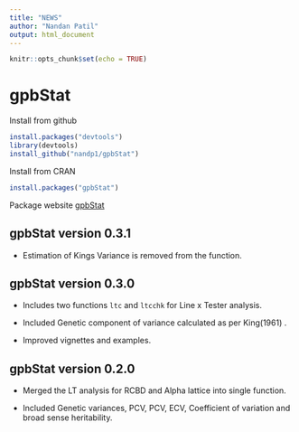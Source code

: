 ---
title: "NEWS"
author: "Nandan Patil"
output: html_document
---

```{r setup, include=FALSE}
knitr::opts_chunk$set(echo = TRUE)
```
# gpbStat

Install from github 
``` r
install.packages("devtools")
library(devtools)
install_github("nandp1/gpbStat")
```

Install from CRAN
``` r
install.packages("gpbStat")
```
Package website [gpbStat](https://nandp1.github.io/gpbStat/)

## gpbStat version 0.3.1

* Estimation of Kings Variance is removed from the function. 

## gpbStat version 0.3.0

* Includes two functions `ltc` and `ltcchk` for Line x Tester analysis. 

* Included Genetic component of variance calculated as per King(1961) . 

* Improved vignettes and examples. 


## gpbStat version 0.2.0

* Merged the LT analysis for RCBD and Alpha lattice into single function.  

* Included Genetic variances, PCV, PCV, ECV, Coefficient of variation and broad sense heritability. 

